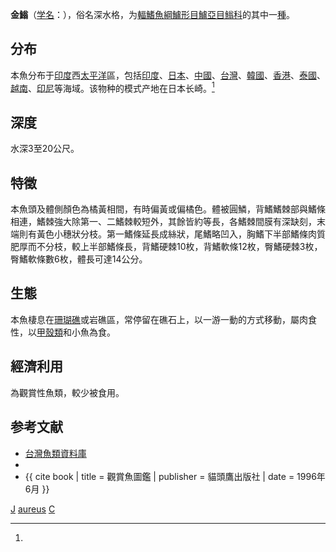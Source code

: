 {{Speciesbox
| genus = Cirrhitichthys
| species = aureus
| status = NE
| status_system = 
| image = Cirrhitichthys aureus by OpenCage.jpg
| authority = Temminck et Schlegel, 1842<ref name='id7966'>{{cite web| url =http://www.bioinfo.cn/db05/BjdwSpecies.php?action=view&id=7966| title =金䱵| work =中国动物物种编目数据库| publisher =中国科学院微生物研究所| author =中国科学院动物研究所| accessdate =2009-04-16| deadurl =yes| archiveurl =https://web.archive.org/web/20160305060755/http://www.bioinfo.cn/db05/BjdwSpecies.php?action=view&id=7966| archivedate =2016-03-05}}</ref>
| synonyms = *''Cirrhites aureus''<br /><small>Temminck & Schlegel, 1843</small>
}}

'''金䱵'''（[[学名|学名]]：{{lang|la|''Cirrhitichthys aureus''}}），俗名深水格，为[[輻鰭魚綱|輻鰭魚綱]][[鱸形目|鱸形目]][[鱸亞目|鱸亞目]][[䱵科|䱵科]]的其中一[[種|種]]。

==分布==
本魚分布于[[印度|印度]]西[[太平洋|太平洋]]區，包括[[印度|印度]]、[[日本|日本]]、[[中國|中國]]、[[台灣|台灣]]、[[韓國|韓國]]、[[香港|香港]]、[[泰國|泰國]]、[[越南|越南]]、[[印尼|印尼]]等海域。该物种的模式产地在日本长崎。<ref name='id7966'/>

==深度==
水深3至20公尺。

==特徵==
本魚頭及體側顏色為橘黃相間，有時偏黃或偏橘色。體被圓鱗，背鰭鰭棘部與鰭條相連，鰭棘強大除第一、二鰭棘較短外，其餘皆約等長，各鰭棘間膜有深缺刻，末端則有黃色小穗狀分枝。第一鰭條延長成絲狀，尾鰭略凹入，胸鰭下半部鰭條肉質肥厚而不分枝，較上半部鰭條長，背鰭硬棘10枚，背鰭軟條12枚，臀鰭硬棘3枚，臀鰭軟條數6枚，體長可達14公分。

==生態==
本魚棲息在[[珊瑚礁|珊瑚礁]]或岩礁區，常停留在礁石上，以一游一動的方式移動，屬肉食性，以[[甲殼類|甲殼類]]和小魚為食。

==經濟利用==
為觀賞性魚類，較少被食用。

== 参考文献 ==
{{reflist}}
*[http://fishdb.sinica.edu.tw/ 台灣魚類資料庫] {{Wayback|url=http://fishdb.sinica.edu.tw/ |date=20160304193340 }}
*{{FishBase_species|genus=Cirrhitichthys|species=aureus|year=2011|month=12}}
*{{ cite book | title = 觀賞魚圖鑑 | publisher = 貓頭鷹出版社 | date = 1996年6月 }}

{{Commons category|Cirrhitichthys aureus}}
{{Taxonbar}}

[[Category:觀賞魚|J]]
[[Category:金䱵属|aureus]]
[[Category:1842年描述的魚類|C]]


{{鱸形目小作品}}